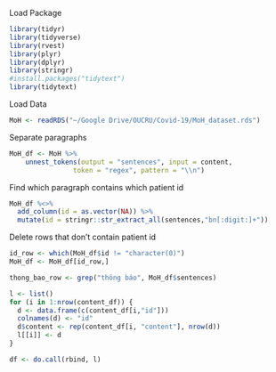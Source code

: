 


Load Package
```r
library(tidyr)
library(tidyverse)
library(rvest)
library(plyr)
library(dplyr)
library(stringr)
#install.packages("tidytext")
library(tidytext)
```



Load Data
```r
MoH <- readRDS("~/Google Drive/OUCRU/Covid-19/MoH_dataset.rds")
```


Separate paragraphs
```r
MoH_df <- MoH %>% 
    unnest_tokens(output = "sentences", input = content,
                token = "regex", pattern = "\\n")  
```

Find which paragraph contains which patient id
```r
MoH_df %<>% 
  add_column(id = as.vector(NA)) %>% 
  mutate(id = stringr::str_extract_all(sentences,"bn[:digit:]+")) 
```


Delete rows that don't contain patient id
```r
id_row <- which(MoH_df$id != "character(0)")
MoH_df <- MoH_df[id_row,]

thong_bao_row <- grep("thông báo", MoH_df$sentences)
```

```r
l <- list()
for (i in 1:nrow(content_df)) {
  d <- data.frame(c(content_df[i,"id"]))
  colnames(d) <- "id"
  d$content <- rep(content_df[i, "content"], nrow(d))
  l[[i]] <- d
}

df <- do.call(rbind, l)

```





